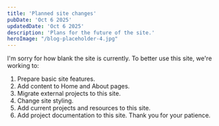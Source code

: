```yaml
---
title: 'Planned site changes'
pubDate: 'Oct 6 2025'
updatedDate: 'Oct 6 2025'
description: 'Plans for the future of the site.'
heroImage: "/blog-placeholder-4.jpg"
---
```


I'm sorry for how blank the site is currently. 
To better use this site, we're working to:
1. Prepare basic site features.
2. Add content to Home and About pages.
3. Migrate external projects to this site.
4. Change site styling.
5. Add current projects and resources to this site.
6. Add project documentation to this site.
Thank you for your patience.